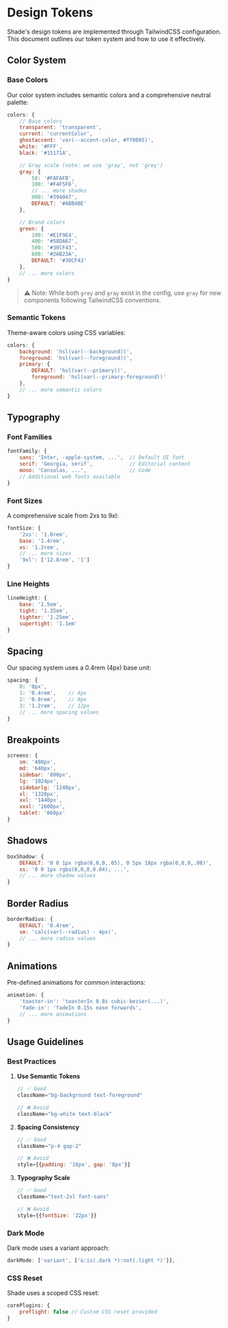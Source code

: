 
<Meta title="Tokens" />

<div className="sb-doc">

# Design Tokens

<p className="excerpt">Shade's design tokens are implemented through TailwindCSS configuration. This document outlines our token system and how to use it effectively.</p>

## Color System

### Base Colors

Our color system includes semantic colors and a comprehensive neutral palette:

```js
colors: {
    // Base colors
    transparent: 'transparent',
    current: 'currentColor',
    ghostaccent: 'var(--accent-color, #ff0095)',
    white: '#FFF',
    black: '#15171A',

    // Gray scale (note: we use 'gray', not 'grey')
    gray: {
        50: '#FAFAFB',
        100: '#F4F5F6',
        // ... more shades
        900: '#394047',
        DEFAULT: '#ABB4BE'
    },

    // Brand colors
    green: {
        100: '#E1F9E4',
        400: '#58DA67',
        500: '#30CF43',
        600: '#2AB23A',
        DEFAULT: '#30CF43'
    },
    // ... more colors
}
```

> ⚠️ Note: While both `grey` and `gray` exist in the config, use `gray` for new components following TailwindCSS conventions.

### Semantic Tokens

Theme-aware colors using CSS variables:

```js
colors: {
    background: 'hsl(var(--background))',
    foreground: 'hsl(var(--foreground))',
    primary: {
        DEFAULT: 'hsl(var(--primary))',
        foreground: 'hsl(var(--primary-foreground))'
    },
    // ... more semantic colors
}
```

## Typography

### Font Families

```js
fontFamily: {
    sans: 'Inter, -apple-system, ...',  // Default UI font
    serif: 'Georgia, serif',            // Editorial content
    mono: 'Consolas, ...',              // Code
    // Additional web fonts available
}
```

### Font Sizes

A comprehensive scale from 2xs to 9xl:

```js
fontSize: {
    '2xs': '1.0rem',
    base: '1.4rem',
    xs: '1.2rem',
    // ... more sizes
    '9xl': ['12.8rem', '1']
}
```

### Line Heights

```js
lineHeight: {
    base: '1.5em',
    tight: '1.35em',
    tighter: '1.25em',
    supertight: '1.1em'
}
```

## Spacing

Our spacing system uses a 0.4rem (4px) base unit:

```js
spacing: {
    0: '0px',
    1: '0.4rem',    // 4px
    2: '0.8rem',    // 8px
    3: '1.2rem',    // 12px
    // ... more spacing values
}
```

## Breakpoints

```js
screens: {
    sm: '480px',
    md: '640px',
    sidebar: '800px',
    lg: '1024px',
    sidebarlg: '1240px',
    xl: '1320px',
    xxl: '1440px',
    xxxl: '1600px',
    tablet: '860px'
}
```

## Shadows

```js
boxShadow: {
    DEFAULT: '0 0 1px rgba(0,0,0,.05), 0 5px 18px rgba(0,0,0,.08)',
    xs: '0 0 1px rgba(0,0,0,0.04), ...',
    // ... more shadow values
}
```

## Border Radius

```js
borderRadius: {
    DEFAULT: '0.4rem',
    sm: 'calc(var(--radius) - 4px)',
    // ... more radius values
}
```

## Animations

Pre-defined animations for common interactions:

```js
animation: {
    'toaster-in': 'toasterIn 0.8s cubic-bezier(...)',
    'fade-in': 'fadeIn 0.15s ease forwards',
    // ... more animations
}
```

## Usage Guidelines

### Best Practices

1. **Use Semantic Tokens**
   ```js
   // ✅ Good
   className="bg-background text-foreground"

   // ❌ Avoid
   className="bg-white text-black"
   ```

2. **Spacing Consistency**
   ```js
   // ✅ Good
   className="p-4 gap-2"

   // ❌ Avoid
   style={{padding: '16px', gap: '8px'}}
   ```

3. **Typography Scale**
   ```js
   // ✅ Good
   className="text-2xl font-sans"

   // ❌ Avoid
   style={{fontSize: '22px'}}
   ```

### Dark Mode

Dark mode uses a variant approach:
```js
darkMode: ['variant', ['&:is(.dark *):not(.light *)']],
```

### CSS Reset

Shade uses a scoped CSS reset:
```js
corePlugins: {
    preflight: false // Custom CSS reset provided
}
```

</div>

